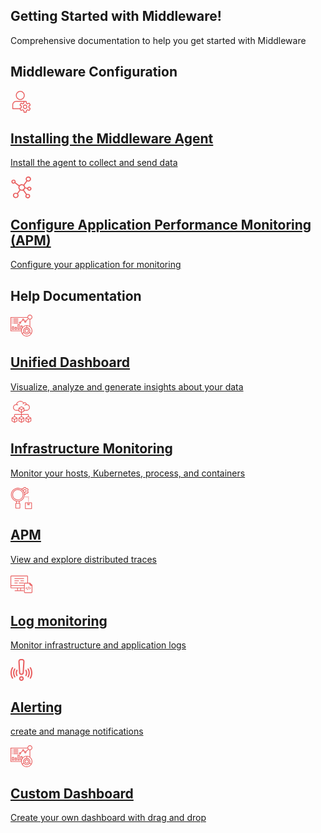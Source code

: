 ## Getting Started with Middleware!
Comprehensive documentation to help you get started with Middleware

<h2>Middleware Configuration</h2>
<CardGroup cols={2}>
    <a className="text-center block not-prose font-normal group relative my-2 ring-2 ring-transparent rounded-xl dark:bg-codeblock border border-gray-200 dark:border-gray-800 overflow-hidden w-full cursor-pointer hover:!border-primary dark:hover:!border-primary-light" href="/docs/agent-installation"><div className="px-6 py-5"><div style={{margin:"0 auto 20px"}} className="h-6 w-6 fill-gray-800 dark:fill-gray-100 text-gray-800 dark:text-gray-100"><svg width="35" height="35" viewBox="0 0 41 49" fill="none" xmlns="http://www.w3.org/2000/svg"><path d="M17.9363 20.4175C12.4418 20.4175 7.97168 15.8378 7.97168 10.2087C7.97168 4.57964 12.4418 0 17.9363 0C23.4308 0 27.901 4.57964 27.901 10.2087C27.901 15.8378 23.4308 20.4175 17.9363 20.4175ZM17.9363 2.04175C13.5399 2.04175 9.96461 5.70465 9.96461 10.2087C9.96461 14.7128 13.5399 18.3757 17.9363 18.3757C22.3327 18.3757 25.908 14.7128 25.908 10.2087C25.908 5.70465 22.3327 2.04175 17.9363 2.04175Z" fill="#E95E5F"></path><path d="M16.9399 40.8351H0.996465C0.446416 40.8351 0 40.3777 0 39.8142V31.6472C0 26.5816 4.02372 22.4593 8.96818 22.4593H20.9258C21.4758 22.4593 21.9222 22.9167 21.9222 23.4802C21.9222 24.0437 21.4758 24.5011 20.9258 24.5011H8.96818C5.12183 24.5011 1.99293 27.7066 1.99293 31.6472V38.7933H16.9399C17.4899 38.7933 17.9364 39.2507 17.9364 39.8142C17.9364 40.3777 17.4899 40.8351 16.9399 40.8351Z" fill="#E95E5F"></path><path d="M27.1537 22.4593H20.9258V24.5011H27.1537V22.4593Z" fill="#E95E5F"></path><path d="M28.7218 40.833C25.9756 40.833 23.7395 38.5422 23.7395 35.7286C23.7395 32.9151 25.9756 30.6243 28.7218 30.6243C31.4681 30.6243 33.7041 32.9151 33.7041 35.7286C33.7041 38.5422 31.4681 40.833 28.7218 40.833ZM28.7218 32.666C27.0737 32.666 25.7324 34.0401 25.7324 35.7286C25.7324 37.4172 27.0737 38.7913 28.7218 38.7913C30.37 38.7913 31.7112 37.4172 31.7112 35.7286C31.7112 34.0401 30.37 32.666 28.7218 32.666Z" fill="#E95E5F"></path><path d="M30.3102 49H27.1314C26.1031 49 25.2501 48.2099 25.1485 47.1604L24.8954 44.5653C24.2915 44.2897 23.7156 43.9467 23.1715 43.5383L20.8438 44.6143C19.9091 45.0513 18.811 44.6858 18.2988 43.7731L16.7104 40.9535C16.1962 40.0408 16.4394 38.8893 17.2724 38.2747L19.3232 36.7638C19.2833 36.4473 19.2554 36.0962 19.2554 35.7286C19.2554 35.3611 19.2833 35.0079 19.3232 34.6935L17.2724 33.1826C16.4394 32.568 16.1962 31.4165 16.7104 30.5038L18.2988 27.6842C18.813 26.7715 19.9051 26.4101 20.8438 26.843L23.1715 27.919C23.7156 27.5106 24.2915 27.1676 24.8954 26.892L25.1485 24.2969C25.2501 23.2495 26.1031 22.4593 27.1314 22.4593H30.3102C31.3385 22.4593 32.1915 23.2495 32.2931 24.2989L32.5462 26.894C33.1521 27.1696 33.728 27.5147 34.2701 27.921L36.5979 26.845C37.5365 26.4142 38.6307 26.7756 39.1428 27.6862L40.7312 30.5059C41.2454 31.4185 41.0022 32.5701 40.1692 33.1846L38.1185 34.6955C38.1583 35.012 38.1862 35.3632 38.1862 35.7307C38.1862 36.0982 38.1583 36.4514 38.1185 36.7659L40.1692 38.2767C41.0022 38.8913 41.2454 40.0429 40.7312 40.9555L39.1448 43.7731C38.6307 44.6838 37.5405 45.0492 36.5999 44.6143L34.2721 43.5383C33.728 43.9467 33.1521 44.2897 32.5482 44.5653L32.2931 47.1624C32.1915 48.2099 31.3385 49 30.3102 49ZM23.311 41.3332C23.5402 41.3332 23.7674 41.4149 23.9507 41.5721C24.6263 42.152 25.3737 42.595 26.1689 42.8931C26.5276 43.0279 26.7807 43.3607 26.8186 43.7507L27.1334 46.9583H30.3122L30.6251 43.7507C30.6629 43.3607 30.916 43.0279 31.2748 42.8931C32.0699 42.595 32.8173 42.1499 33.4929 41.5721C33.7878 41.321 34.1944 41.2638 34.5412 41.4251L37.419 42.7563L39.0073 39.9367L36.4604 38.0624C36.1495 37.8337 35.996 37.4417 36.0598 37.0558C36.1335 36.625 36.1933 36.186 36.1933 35.7327C36.1933 35.2795 36.1335 34.8405 36.0598 34.4097C35.994 34.0238 36.1495 33.6338 36.4604 33.4031L39.0073 31.5288L37.419 28.7091L34.5412 30.0383C34.1924 30.1996 33.7858 30.1424 33.4909 29.8913C32.8173 29.3114 32.0719 28.8684 31.2728 28.5703C30.914 28.4355 30.6609 28.1027 30.6231 27.7127L30.3102 24.499H27.1314L26.8186 27.7066C26.7807 28.0966 26.5276 28.4294 26.1689 28.5641C25.3737 28.8622 24.6263 29.3073 23.9507 29.8852C23.6578 30.1363 23.2512 30.1955 22.9025 30.0322L20.0247 28.7009L18.4363 31.5206L20.9833 33.3949C21.2942 33.6236 21.4476 34.0156 21.3838 34.4015C21.3101 34.8323 21.2503 35.2713 21.2503 35.7246C21.2503 36.1778 21.3101 36.6168 21.3838 37.0476C21.4496 37.4335 21.2942 37.8235 20.9833 38.0542L18.4363 39.9285L20.0247 42.7482L22.9025 41.419C23.034 41.3618 23.1715 41.3332 23.311 41.3332Z" fill="#E95E5F"></path></svg></div><h2 className="font-semibold text-base text-gray-800 dark:text-white mt-4">Installing the Middleware Agent</h2><span className="mt-1 font-normal text-gray-600 dark:text-gray-400"><p style={{paddingTop:"10px"}}>Install the agent to collect and send data</p></span></div></a>
    <a className="text-center block not-prose font-normal group relative my-2 ring-2 ring-transparent rounded-xl dark:bg-codeblock border border-gray-200 dark:border-gray-800 overflow-hidden w-full cursor-pointer hover:!border-primary dark:hover:!border-primary-light" href="/docs/apm-configuration"><div className="px-6 py-5"><div style={{margin:"0 auto 20px"}} className="h-6 w-6 fill-gray-800 dark:fill-gray-100 text-gray-800 dark:text-gray-100"><svg width="35" height="35" viewBox="0 0 45 49" fill="none" xmlns="http://www.w3.org/2000/svg"><path d="M30.7095 26.7363L35.415 27.6215C35.5804 30.1281 37.858 32.0329 40.5022 31.8762C43.1464 31.7195 45.1558 29.5604 44.9905 27.0538C44.8252 24.5472 42.5476 22.6425 39.9033 22.7992C38.1891 22.9008 36.6631 23.8634 35.9021 25.3231L31.0327 24.4071C30.9799 22.6586 30.2662 20.9864 29.0217 19.6949L35.5858 10.905C38.6254 12.1546 42.1581 10.8318 43.4762 7.95061C44.7944 5.06939 43.399 1.72048 40.3596 0.470935C37.3202 -0.778607 33.7874 0.544079 32.4692 3.42529C31.5234 5.49267 31.9544 7.89434 33.5684 9.54875L27.0822 18.2346C23.9789 16.5837 20.0869 17.1612 17.6644 19.6321L9.16472 13.3749C10.287 11.094 9.24621 8.38279 6.84025 7.31892C4.43418 6.25505 1.57404 7.24167 0.451752 9.52238C-0.670539 11.8032 0.370264 14.5145 2.77622 15.5783C4.33711 16.2685 6.16831 16.1142 7.5765 15.174L16.2841 21.5842C14.8854 24.4803 15.6261 27.9017 18.1152 30.0412L12.8992 37.0339C9.81997 35.4065 5.93201 36.4535 4.21531 39.3725C2.49861 42.2915 3.6031 45.977 6.68235 47.6044C9.7616 49.2317 13.6496 48.1847 15.3663 45.2657C16.6249 43.1256 16.3979 40.4772 14.7911 38.5577L20.1885 31.3213C22.0692 32.1121 24.2055 32.1567 26.121 31.4449L32.5733 40.4803C30.6002 42.6106 30.8225 45.8538 33.0697 47.7241C35.317 49.5946 38.7383 49.3838 40.7113 47.2536C42.6844 45.1233 42.4621 41.8801 40.2149 40.0098C38.6697 38.7237 36.4895 38.3783 34.587 39.1181L28.2536 30.2492C29.4167 29.3307 30.2705 28.1095 30.7095 26.7363ZM40.2005 25.1346C41.4833 25.1346 42.5232 26.1204 42.5232 27.3365C42.5232 28.5525 41.4833 29.5383 40.2005 29.5383C38.9177 29.5383 37.8777 28.5525 37.8777 27.3365C37.8788 26.1208 38.9182 25.1356 40.2005 25.1346ZM37.9565 2.37197C39.8947 2.37209 41.466 3.86158 41.4658 5.69885C41.4657 7.53612 39.8944 9.02561 37.9563 9.02549C36.0181 9.02538 34.4469 7.53601 34.4469 5.69873C34.4493 3.86217 36.0192 2.37397 37.9565 2.37197ZM4.81689 13.6604C3.53471 13.659 2.49564 12.674 2.49416 11.4586C2.49416 10.2426 3.5341 9.25677 4.81689 9.25677C6.09969 9.25677 7.13962 10.2426 7.13962 11.4586C7.13962 12.6746 6.09981 13.6604 4.81689 13.6604ZM9.80686 45.9959C7.65675 45.9958 5.91383 44.3436 5.91396 42.3054C5.91408 40.2672 7.65699 38.615 9.8071 38.6152C11.9571 38.6153 13.7 40.2675 13.7 42.3055C13.6977 44.3428 11.956 45.9937 9.80686 45.9959ZM36.6413 41.0787C38.2703 41.0805 39.5904 42.3318 39.5922 43.876C39.5922 45.4209 38.2711 46.6733 36.6413 46.6733C35.0115 46.6733 33.6904 45.4209 33.6904 43.876C33.6904 42.3311 35.0117 41.0787 36.6413 41.0787ZM23.3111 29.6044C20.4108 29.6013 18.0603 27.3733 18.0571 24.6239C18.0571 21.8733 20.4094 19.6434 23.3111 19.6434C26.2128 19.6434 28.565 21.8733 28.565 24.6239C28.565 27.3745 26.2128 29.6044 23.3111 29.6044Z" fill="#E95E5F"></path></svg></div><h2 className="font-semibold text-base text-gray-800 dark:text-white mt-4">Configure Application Performance Monitoring (APM) </h2><span className="mt-1 font-normal text-gray-600 dark:text-gray-400"><p style={{paddingTop:"10px"}}>Configure your application for monitoring </p></span></div></a>
</CardGroup>



<h2>Help Documentation</h2>
<CardGroup cols={3}>
    <a className="text-center block not-prose font-normal group relative my-2 ring-2 ring-transparent rounded-xl dark:bg-codeblock border border-gray-200 dark:border-gray-800 overflow-hidden w-full cursor-pointer hover:!border-primary dark:hover:!border-primary-light" href="/docs/unified-dashboard"><div className="px-6 py-5"><div style={{margin:"0 auto 20px"}} className="h-6 w-6 fill-gray-800 dark:fill-gray-100 text-gray-800 dark:text-gray-100"><svg width="35" height="35" viewBox="0 0 50 50" fill="none" xmlns="http://www.w3.org/2000/svg"><path d="M45.1613 27.0403V11.2258C47.8927 10.8323 50 8.48306 50 5.64516C50 2.53306 47.4677 0 44.3548 0C41.2419 0 38.7097 2.53306 38.7097 5.64516H0V37.9032H24.2347C24.654 44.6419 30.2548 50 37.0968 50C44.2113 50 50 44.2113 50 37.0968C50 33.0331 48.1073 29.4073 45.1613 27.0403ZM44.3548 1.6129C46.5782 1.6129 48.3871 3.42177 48.3871 5.64516C48.3871 7.86855 46.5782 9.67742 44.3548 9.67742C42.1315 9.67742 40.3226 7.86855 40.3226 5.64516C40.3226 3.42177 42.1315 1.6129 44.3548 1.6129ZM1.6129 7.25806H38.9476C39.1403 7.90161 39.4468 8.49436 39.8403 9.02016L34.9081 13.9524C34.5919 13.8008 34.2435 13.7097 33.871 13.7097C33.4984 13.7097 33.15 13.8008 32.8347 13.9524L31.2097 12.3274C31.3605 12.0113 31.4516 11.6629 31.4516 11.2903C31.4516 9.95645 30.3661 8.87097 29.0323 8.87097C27.6984 8.87097 26.6129 9.95645 26.6129 11.2903C26.6129 11.6629 26.704 12.0113 26.8556 12.3266L22.8113 16.371C22.4952 16.2202 22.1468 16.129 21.7742 16.129C20.4403 16.129 19.3548 17.2145 19.3548 18.5484C19.3548 19.8823 20.4403 20.9677 21.7742 20.9677C23.1081 20.9677 24.1935 19.8823 24.1935 18.5484C24.1935 18.1758 24.1024 17.8274 23.9508 17.5121L27.9952 13.4677C28.3113 13.6185 28.6597 13.7097 29.0323 13.7097C29.4048 13.7097 29.7532 13.6185 30.0685 13.4669L31.6935 15.0919C31.5427 15.4081 31.4516 15.7565 31.4516 16.129C31.4516 17.4629 32.5371 18.5484 33.871 18.5484C35.2048 18.5484 36.2903 17.4629 36.2903 16.129C36.2903 15.7565 36.1992 15.4081 36.0476 15.0927L40.9806 10.1605C41.7186 10.7137 42.5944 11.0887 43.5484 11.2266V25.9403C41.6476 24.8363 39.4484 24.1935 37.0968 24.1935C33.2419 24.1935 29.7855 25.9016 27.4194 28.5911V25H22.5806V34.6774H24.429C24.329 35.204 24.2685 35.7435 24.2347 36.2903H1.6129V7.25806ZM33.871 15.3226C34.3153 15.3226 34.6774 15.6839 34.6774 16.129C34.6774 16.5742 34.3153 16.9355 33.871 16.9355C33.4266 16.9355 33.0645 16.5742 33.0645 16.129C33.0645 15.6839 33.4266 15.3226 33.871 15.3226ZM28.2258 11.2903C28.2258 10.8452 28.5879 10.4839 29.0323 10.4839C29.4766 10.4839 29.8387 10.8452 29.8387 11.2903C29.8387 11.7355 29.4766 12.0968 29.0323 12.0968C28.5879 12.0968 28.2258 11.7355 28.2258 11.2903ZM22.5806 18.5484C22.5806 18.9935 22.2185 19.3548 21.7742 19.3548C21.3298 19.3548 20.9677 18.9935 20.9677 18.5484C20.9677 18.1032 21.3298 17.7419 21.7742 17.7419C22.2185 17.7419 22.5806 18.1032 22.5806 18.5484ZM37.0968 43.5484C33.5395 43.5484 30.6452 40.654 30.6452 37.0968C30.6452 33.5395 33.5395 30.6452 37.0968 30.6452C40.654 30.6452 43.5484 33.5395 43.5484 37.0968C43.5484 40.654 40.654 43.5484 37.0968 43.5484ZM25.8065 30.8637C25.4202 31.5605 25.1008 32.2968 24.8476 33.0645H24.1935V26.6129H25.8065V30.8637ZM36.2903 25.8476V29.0734C32.221 29.4798 29.0323 32.9226 29.0323 37.0968C29.0323 38.2766 29.2935 39.3952 29.7508 40.4065L26.9532 42.0218C26.2258 40.5315 25.8065 38.8637 25.8065 37.0968C25.8065 31.1435 30.4411 26.2637 36.2903 25.8476ZM37.0968 48.3871C33.2145 48.3871 29.7839 46.4169 27.7516 43.4234L30.5605 41.8016C32.0266 43.8323 34.4065 45.1613 37.0968 45.1613C39.7871 45.1613 42.1669 43.8323 43.6331 41.8016L46.4419 43.4234C44.4097 46.4169 40.979 48.3871 37.0968 48.3871ZM47.2403 42.0218L44.4427 40.4065C44.9 39.3952 45.1613 38.2766 45.1613 37.0968C45.1613 32.9226 41.9726 29.479 37.9032 29.0734V25.8476C43.7524 26.2637 48.3871 31.1435 48.3871 37.0968C48.3871 38.8637 47.9677 40.5315 47.2403 42.0218Z" fill="#E95E5F"></path><path d="M37.0968 32.2581C34.4282 32.2581 32.2581 34.4282 32.2581 37.0968C32.2581 39.7653 34.4282 41.9355 37.0968 41.9355C39.7653 41.9355 41.9355 39.7653 41.9355 37.0968C41.9355 34.4282 39.7653 32.2581 37.0968 32.2581ZM37.0968 40.3226C35.3177 40.3226 33.871 38.8758 33.871 37.0968C33.871 35.3177 35.3177 33.871 37.0968 33.871C38.8758 33.871 40.3226 35.3177 40.3226 37.0968C40.3226 38.8758 38.8758 40.3226 37.0968 40.3226Z" fill="#E95E5F"></path><path d="M3.22583 8.87097H4.83873V10.4839H3.22583V8.87097Z" fill="#E95E5F"></path><path d="M6.4516 8.87097H17.7419V10.4839H6.4516V8.87097Z" fill="#E95E5F"></path><path d="M3.22583 12.0968H4.83873V13.7097H3.22583V12.0968Z" fill="#E95E5F"></path><path d="M6.4516 12.0968H17.7419V13.7097H6.4516V12.0968Z" fill="#E95E5F"></path><path d="M3.22583 15.3226H4.83873V16.9355H3.22583V15.3226Z" fill="#E95E5F"></path><path d="M6.4516 15.3226H17.7419V16.9355H6.4516V15.3226Z" fill="#E95E5F"></path><path d="M3.22583 18.5483H4.83873V20.1612H3.22583V18.5483Z" fill="#E95E5F"></path><path d="M6.4516 18.5483H17.7419V20.1612H6.4516V18.5483Z" fill="#E95E5F"></path><path d="M3.22583 34.6774H8.06454V26.6129H3.22583V34.6774ZM4.83873 28.2258H6.45164V33.0645H4.83873V28.2258Z" fill="#E95E5F"></path><path d="M9.67743 34.6774H14.5161V28.2258H9.67743V34.6774ZM11.2903 29.8387H12.9032V33.0645H11.2903V29.8387Z" fill="#E95E5F"></path><path d="M16.129 34.6774H20.9677V21.7742H16.129V34.6774ZM17.7419 23.3871H19.3548V33.0645H17.7419V23.3871Z" fill="#E95E5F"></path></svg></div><h2 className="font-semibold text-base text-gray-800 dark:text-white mt-4">Unified Dashboard</h2><span className="mt-1 font-normal text-gray-600 dark:text-gray-400"><p style={{paddingTop:"10px"}}>Visualize, analyze and generate insights about your data</p></span></div></a>
    <a className="text-center block not-prose font-normal group relative my-2 ring-2 ring-transparent rounded-xl dark:bg-codeblock border border-gray-200 dark:border-gray-800 overflow-hidden w-full cursor-pointer hover:!border-primary dark:hover:!border-primary-light" href="/docs/infrastructure-monitoring"><div className="px-6 py-5"><div style={{margin:"0 auto 20px"}} className="h-6 w-6 fill-gray-800 dark:fill-gray-100 text-gray-800 dark:text-gray-100"><svg width="35" height="35" viewBox="0 0 45 50" fill="none" xmlns="http://www.w3.org/2000/svg"><path d="M0.833331 46.9258L5.84415 49.7892C6.09577 49.9286 6.37896 50.0012 6.66664 50C6.95814 50 7.24486 49.926 7.49998 49.785L12.5 46.9233C12.753 46.7758 12.963 46.5647 13.1092 46.3109C13.2553 46.0571 13.3326 45.7695 13.3333 45.4767V39.5234C13.3329 39.2301 13.2557 38.942 13.1096 38.6878C12.9634 38.4336 12.7532 38.2221 12.5 38.0742L7.49998 35.2184V32.5C7.49998 32.279 7.58777 32.0671 7.74405 31.9108C7.90033 31.7545 8.11229 31.6667 8.33331 31.6667H21.6666V35.2184L16.6666 38.0767C16.4136 38.2242 16.2036 38.4353 16.0574 38.6891C15.9112 38.9429 15.834 39.2305 15.8333 39.5234V45.4767C15.8337 45.7699 15.9108 46.058 16.057 46.3122C16.2032 46.5664 16.4134 46.778 16.6666 46.9258L21.6774 49.7892C21.929 49.9286 22.2122 50.0012 22.4999 50C22.7914 50 23.0781 49.926 23.3333 49.785L28.3332 46.9233C28.5862 46.7758 28.7963 46.5647 28.9424 46.3109C29.0886 46.0571 29.1659 45.7695 29.1666 45.4767V39.5234C29.1662 39.2301 29.089 38.942 28.9428 38.6878C28.7966 38.4336 28.5865 38.2221 28.3332 38.0742L23.3333 35.2184V31.6667H36.6665C36.8876 31.6667 37.0995 31.7545 37.2558 31.9108C37.4121 32.0671 37.4999 32.279 37.4999 32.5V35.2184L32.4999 38.0767C32.2469 38.2242 32.0369 38.4353 31.8907 38.6891C31.7445 38.9429 31.6672 39.2305 31.6666 39.5234V45.4767C31.667 45.7699 31.7441 46.058 31.8903 46.3122C32.0365 46.5664 32.2466 46.778 32.4999 46.9258L37.5107 49.7892C37.7623 49.9286 38.0455 50.0012 38.3332 50C38.6247 50 38.9114 49.926 39.1665 49.785L44.1665 46.9233C44.4195 46.7758 44.6295 46.5647 44.7757 46.3109C44.9219 46.0571 44.9992 45.7695 44.9999 45.4767V39.5234C44.9994 39.2301 44.9223 38.942 44.7761 38.6878C44.6299 38.4336 44.4198 38.2221 44.1665 38.0742L39.1665 35.2184V32.5C39.1665 31.837 38.9031 31.2011 38.4343 30.7323C37.9655 30.2634 37.3296 30 36.6665 30H23.3333V27.2826L28.3332 24.4226C28.5859 24.2751 28.7958 24.0642 28.9419 23.8108C29.0881 23.5574 29.1655 23.2701 29.1666 22.9776V22.5001H34.1666C36.0898 22.5014 37.9401 21.7639 39.335 20.44C40.73 19.116 41.563 17.3067 41.662 15.386C41.7609 13.4653 41.1183 11.58 39.8668 10.1197C38.6153 8.65934 36.8506 7.73558 34.9374 7.53929C34.7468 6.36658 34.1457 5.29978 33.2412 4.52936C32.3368 3.75895 31.188 3.33509 29.9999 3.33347C29.2587 3.33267 28.5268 3.49842 27.8582 3.81847C26.7058 2.352 25.1659 1.23731 23.4129 0.600514C21.6599 -0.036287 19.7636 -0.169788 17.9386 0.215115C16.1136 0.600018 14.4328 1.48796 13.0863 2.77849C11.7397 4.06903 10.7812 5.71064 10.3191 7.51762C8.37873 7.65041 6.56579 8.5318 5.26285 9.97581C3.95992 11.4198 3.26891 13.3135 3.33561 15.2573C3.40232 17.2011 4.22153 19.043 5.62039 20.3943C7.01925 21.7456 8.88835 22.5006 10.8333 22.5001H15.8333V22.9776C15.834 23.2708 15.9113 23.5587 16.0575 23.8128C16.2036 24.067 16.4136 24.2786 16.6666 24.4267L21.6666 27.2826V30H8.33331C7.67027 30 7.03438 30.2634 6.56554 30.7323C6.0967 31.2011 5.83331 31.837 5.83331 32.5V35.2184L0.833331 38.0767C0.580332 38.2242 0.370317 38.4353 0.224134 38.6891C0.07795 38.9429 0.000682054 39.2305 0 39.5234V45.4767C0.000412811 45.7699 0.0775444 46.058 0.223733 46.3122C0.369922 46.5664 0.58008 46.778 0.833331 46.9258ZM22.4999 41.4167L18.3383 39.0425L22.4999 36.6667L26.6582 39.0442L22.4999 41.4167ZM17.4999 40.4808L21.6666 42.86V47.86L17.4999 45.475V40.4808ZM23.3333 47.8608V42.8608L27.4999 40.4825V45.4825L23.3333 47.8608ZM38.3332 41.4167L34.1716 39.0425L38.3332 36.6667L42.4915 39.0442L38.3332 41.4167ZM33.3332 40.4808L37.4999 42.86V47.86L33.3332 45.475V40.4808ZM39.1665 47.8608V42.8608L43.3332 40.4825V45.4825L39.1665 47.8608ZM22.4999 18.9168L18.3333 16.5426L22.4999 14.1668L26.6666 16.5409L22.4999 18.9168ZM23.3333 25.3609V20.3609L27.4999 17.9826V22.9826L23.3333 25.3609ZM10.8333 20.8334C9.28621 20.8299 7.80389 20.2119 6.71243 19.1154C5.62097 18.019 5.00978 16.5339 5.01332 14.9868C5.01685 13.4397 5.63482 11.9574 6.73128 10.8659C7.82774 9.77444 9.31287 9.16325 10.86 9.16678C10.8953 9.16636 10.9307 9.16831 10.9658 9.17262C10.9751 9.17115 10.9842 9.16921 10.9933 9.16678C11.9274 9.19183 12.8418 9.44044 13.66 9.89178C13.7831 9.9609 13.922 9.99706 14.0633 9.99678C14.2479 9.99679 14.4273 9.93551 14.5733 9.82255C14.7193 9.70958 14.8237 9.55134 14.87 9.37264C14.9163 9.19395 14.902 9.00493 14.8293 8.83525C14.7566 8.66556 14.6296 8.52482 14.4683 8.43512C13.7104 8.0185 12.8859 7.73654 12.0316 7.60179C12.4654 6.14804 13.2889 4.84079 14.4128 3.82179C15.5367 2.80279 16.9181 2.11093 18.4072 1.82124C19.8964 1.53155 21.4364 1.65508 22.8604 2.17844C24.2843 2.7018 25.5378 3.60501 26.4849 4.79013C26.0346 5.23252 25.6721 5.75619 25.4166 6.33346C25.3283 6.53592 25.324 6.76515 25.4046 6.97079C25.4852 7.17642 25.6442 7.34163 25.8466 7.43012C25.9515 7.47679 26.0651 7.50065 26.1799 7.50012C26.3421 7.5002 26.5008 7.45293 26.6366 7.36412C26.7723 7.2753 26.8792 7.1488 26.9441 7.00012C27.1894 6.44014 27.5834 5.958 28.0832 5.60596C28.0832 5.60596 28.0941 5.60596 28.0991 5.59929C28.5436 5.28841 29.0576 5.09126 29.596 5.0251C30.1345 4.95893 30.6809 5.02578 31.1875 5.21978C31.6941 5.41379 32.1454 5.72903 32.5019 6.1379C32.8584 6.54678 33.1092 7.03682 33.2324 7.56512C31.8582 7.73664 30.5581 8.28458 29.4757 9.14845C29.3033 9.2868 29.193 9.48797 29.1689 9.7077C29.157 9.8165 29.1666 9.92658 29.1973 10.0317C29.2279 10.1367 29.2789 10.2348 29.3474 10.3201C29.4159 10.4055 29.5006 10.4765 29.5965 10.5291C29.6925 10.5818 29.7979 10.615 29.9067 10.6269C30.1264 10.651 30.3467 10.5868 30.5191 10.4484C31.5513 9.61437 32.8395 9.16171 34.1666 9.16678C35.7136 9.16678 37.1974 9.78136 38.2913 10.8753C39.3853 11.9693 39.9999 13.453 39.9999 15.0001C39.9999 16.5472 39.3853 18.0309 38.2913 19.1249C37.1974 20.2188 35.7136 20.8334 34.1666 20.8334H29.1666V17.0234C29.1658 16.7302 29.0886 16.4423 28.9424 16.1882C28.7962 15.934 28.5863 15.7224 28.3332 15.5743L23.3208 12.7093C23.0667 12.5712 22.7819 12.4996 22.4927 12.5009C22.2036 12.5022 21.9194 12.5764 21.6666 12.7168L16.6666 15.5784C16.4139 15.7259 16.2041 15.9368 16.0579 16.1902C15.9118 16.4436 15.8343 16.7309 15.8333 17.0234V20.8334H10.8333ZM17.4999 17.9801L21.6666 20.3592V25.3592L17.4999 22.9742V17.9801ZM6.66664 41.4167L2.50499 39.0409L6.66664 36.6667L10.825 39.0442L6.66664 41.4167ZM1.66666 40.4792L5.83331 42.8583V47.8583L1.66666 45.4767V40.4792ZM7.49998 47.8592V42.8592L11.6666 40.4808V45.4808L7.49998 47.8592Z" fill="#E95E5F"></path></svg></div><h2 className="font-semibold text-base text-gray-800 dark:text-white mt-4">Infrastructure Monitoring</h2><span className="mt-1 font-normal text-gray-600 dark:text-gray-400"><p style={{paddingTop:"10px"}}>Monitor your hosts, Kubernetes, process, and containers</p></span></div></a>
    <a className="text-center block not-prose font-normal group relative my-2 ring-2 ring-transparent rounded-xl dark:bg-codeblock border border-gray-200 dark:border-gray-800 overflow-hidden w-full cursor-pointer hover:!border-primary dark:hover:!border-primary-light" href="/docs/apm"><div className="px-6 py-5"><div style={{margin:"0 auto 20px"}} className="h-6 w-6 fill-gray-800 dark:fill-gray-100 text-gray-800 dark:text-gray-100"><svg width="35" height="35" viewBox="0 0 49 51" fill="none" xmlns="http://www.w3.org/2000/svg"><path d="M16.1209 4.83881C13.5682 4.83881 11.0729 5.59557 8.95049 7.01339C6.82805 8.43121 5.17382 10.4464 4.19697 12.8042C3.22012 15.1619 2.96453 17.7563 3.46252 20.2593C3.96051 22.7623 5.18972 25.0614 6.99471 26.8659C8.79969 28.6705 11.0994 29.8994 13.603 30.3973C16.1065 30.8951 18.7016 30.6396 21.0599 29.663C23.4182 28.6864 25.4339 27.0326 26.8521 24.9106C28.2703 22.7887 29.0272 20.294 29.0272 17.742C29.0231 14.3211 27.6621 11.0415 25.2425 8.62254C22.823 6.2036 19.5426 4.84286 16.1209 4.83881ZM16.1209 29.0323C13.8873 29.0323 11.7039 28.3701 9.84679 27.1295C7.98966 25.889 6.5422 24.1257 5.68745 22.0626C4.83271 19.9996 4.60907 17.7295 5.04481 15.5394C5.48056 13.3493 6.55612 11.3375 8.13548 9.75856C9.71484 8.17958 11.7271 7.10428 13.9177 6.66865C16.1083 6.23301 18.379 6.45659 20.4425 7.31113C22.5061 8.16566 24.2698 9.61277 25.5107 11.4695C26.7516 13.3261 27.4139 15.509 27.4139 17.742C27.4107 20.7354 26.2199 23.6053 24.1027 25.7219C21.9856 27.8386 19.115 29.0291 16.1209 29.0323Z" fill="#E95E5F"></path><path d="M35.1739 16.1614L35.1884 15.6694C35.8078 15.4167 36.3966 15.0948 36.9436 14.7097L37.4075 14.9606C37.7742 15.1698 38.2081 15.2279 38.617 15.1225C39.0259 15.0171 39.3776 14.7565 39.5975 14.396L40.9107 12.2388C41.0166 12.0595 41.0854 11.8607 41.1132 11.6543C41.1409 11.4479 41.1269 11.2381 41.072 11.0372C41.0162 10.8311 40.9194 10.6383 40.7875 10.4704C40.6556 10.3025 40.4912 10.1628 40.3041 10.0598L39.8427 9.86943C39.8906 9.53877 39.9154 9.20516 39.9169 8.87105C39.9192 8.559 39.8922 8.24742 39.8363 7.94041L40.3114 7.67831C40.4968 7.57517 40.6597 7.43588 40.7904 7.26868C40.921 7.10149 41.0168 6.90979 41.072 6.70493C41.1263 6.50223 41.1393 6.2907 41.1102 6.0829C41.0811 5.87509 41.0105 5.67526 40.9027 5.49525L39.604 3.35816C39.3873 2.99505 39.0373 2.7309 38.6287 2.62198C38.2201 2.51307 37.785 2.56801 37.4163 2.77509L36.8831 3.01703C36.3629 2.62619 35.7866 2.31598 35.1739 2.09687V1.58074C35.1679 1.15638 34.9939 0.751685 34.69 0.455387C34.386 0.159088 33.977 -0.00463833 33.5525 0.000100057H30.9551C30.5306 -0.00463833 30.1216 0.159088 29.8176 0.455387C29.5137 0.751685 29.3397 1.15638 29.3337 1.58074L29.3192 2.07268C28.6998 2.32539 28.111 2.64733 27.564 3.03235L27.1001 2.78155C26.7333 2.57272 26.2995 2.51487 25.8907 2.62024C25.4819 2.72561 25.1302 2.98593 24.9101 3.34606L24.5156 3.99122C22.5384 2.78373 20.3239 2.01671 18.0232 1.74244C15.7225 1.46818 13.3898 1.69312 11.1839 2.40195C8.9781 3.11077 6.95109 4.28679 5.2411 5.84984C3.53112 7.41289 2.17837 9.32621 1.27509 11.4593C0.371804 13.5925 -0.0607658 15.8952 0.0068678 18.2107C0.0745014 20.5261 0.640748 22.7997 1.667 24.8765C2.69325 26.9533 4.15538 28.7844 5.95369 30.2451C7.75199 31.7057 9.8442 32.7614 12.0876 33.3404V37.0968C11.6598 37.0968 11.2494 37.2667 10.9469 37.5692C10.6443 37.8717 10.4744 38.2819 10.4744 38.7097V48.3871C10.4744 48.8149 10.6443 49.2251 10.9469 49.5276C11.2494 49.8301 11.6598 50 12.0876 50H20.1541C20.582 50 20.9923 49.8301 21.2949 49.5276C21.5974 49.2251 21.7674 48.8149 21.7674 48.3871V38.7097C21.7674 38.2819 21.5974 37.8717 21.2949 37.5692C20.9923 37.2667 20.582 37.0968 20.1541 37.0968V33.3404C23.6129 32.4451 26.677 30.4282 28.8666 27.6056C31.0561 24.7829 32.2474 21.314 32.2538 17.742H33.5525C33.977 17.7467 34.386 17.583 34.69 17.2867C34.9939 16.9904 35.1679 16.5857 35.1739 16.1614ZM20.1541 48.3871H12.0876V38.7097H20.1541V48.3871ZM13.7009 37.0968V33.6694C14.5013 33.7975 15.3103 33.8649 16.1209 33.871C16.9315 33.8649 17.7404 33.7975 18.5408 33.6694V37.0968H13.7009ZM16.1209 32.2581C13.2492 32.2581 10.4419 31.4067 8.0542 29.8117C5.66646 28.2166 3.80544 25.9495 2.70649 23.2971C1.60753 20.6446 1.31999 17.7259 1.88024 14.91C2.44048 12.0942 3.82334 9.50768 5.85394 7.47757C7.88455 5.44745 10.4717 4.06493 13.2882 3.50482C16.1048 2.94472 19.0242 3.23218 21.6773 4.33087C24.3304 5.42956 26.5981 7.29013 28.1935 9.67729C29.7889 12.0644 30.6405 14.871 30.6405 17.742C30.636 21.5905 29.1048 25.2802 26.3828 28.0015C23.6609 30.7228 19.9703 32.2536 16.1209 32.2581ZM29.8339 8.87105C29.8329 8.31037 30.0261 7.76666 30.3808 7.33232C30.7354 6.89798 31.2296 6.59983 31.7792 6.48853C32.3289 6.37723 32.9001 6.45966 33.3959 6.7218C33.8916 6.98394 34.2813 7.40963 34.4986 7.92649C34.7159 8.44336 34.7475 9.01952 34.588 9.55704C34.4285 10.0946 34.0877 10.5603 33.6236 10.875C33.1595 11.1898 32.6007 11.3341 32.0422 11.2836C31.4836 11.233 30.9598 10.9906 30.5598 10.5977C30.3555 10.1864 30.1342 9.78556 29.896 9.39524C29.8538 9.22372 29.8329 9.04767 29.8339 8.87105ZM33.5606 15.6452L33.5525 16.1291H32.1731C32.06 15.007 31.8285 13.9001 31.4826 12.8267C31.7367 12.8766 31.9949 12.9023 32.2538 12.9033C32.9888 12.9053 33.7104 12.7065 34.3406 12.3283C34.9708 11.9501 35.4857 11.4069 35.8295 10.7575C36.1734 10.108 36.3332 9.37692 36.2917 8.64325C36.2501 7.90958 36.0089 7.2012 35.5939 6.59466C35.179 5.98812 34.6061 5.50648 33.9372 5.20178C33.2684 4.89708 32.529 4.78091 31.7989 4.86582C31.0688 4.95073 30.3757 5.2335 29.7947 5.68356C29.2137 6.13362 28.7667 6.73387 28.5021 7.41944C27.7179 6.49011 26.8321 5.65155 25.8611 4.91944L26.3201 4.19848L26.788 4.4517C27.0677 4.60259 27.3847 4.67059 27.7017 4.64773C28.0188 4.62488 28.3227 4.51212 28.5779 4.32267C28.9872 4.01942 29.4337 3.76982 29.9065 3.57993C30.2105 3.46838 30.4732 3.26651 30.6592 3.00141C30.8452 2.73631 30.9456 2.42068 30.947 2.09687L30.9551 1.613L33.5606 1.58074V2.09687C33.5625 2.41856 33.6623 2.73205 33.8467 2.99567C34.0312 3.25928 34.2915 3.46053 34.5931 3.57267C35.0697 3.76362 35.5197 4.01515 35.9321 4.32106C36.1853 4.50839 36.4865 4.62004 36.8006 4.64302C37.1147 4.66601 37.429 4.59938 37.7067 4.4509L38.2149 4.18558L39.5233 6.26944L39.0587 6.52509C38.7787 6.67257 38.5505 6.90207 38.4046 7.18284C38.2587 7.4636 38.2021 7.78223 38.2423 8.09605C38.2803 8.35269 38.3008 8.61162 38.3036 8.87105C38.3024 9.13283 38.283 9.39421 38.2456 9.65331C38.2068 9.96547 38.2639 10.282 38.4094 10.5609C38.555 10.8398 38.782 11.0678 39.0603 11.2146L39.5265 11.4106L38.1875 13.5485L37.7196 13.2952C37.4399 13.1442 37.1229 13.076 36.8058 13.0989C36.4888 13.1218 36.1848 13.2346 35.9297 13.4243C35.5203 13.7275 35.0739 13.9771 34.6011 14.167C34.2978 14.2783 34.0357 14.4794 33.8498 14.7435C33.6638 15.0077 33.5629 15.3222 33.5606 15.6452Z" fill="#E95E5F"></path><path d="M48.1934 35.6775H33.6737C33.4598 35.6775 33.2546 35.7625 33.1033 35.9137C32.9521 36.0649 32.8671 36.2701 32.8671 36.4839V50.1936C32.8671 50.4075 32.9521 50.6126 33.1033 50.7638C33.2546 50.9151 33.4598 51 33.6737 51H48.1934C48.4073 51 48.6125 50.9151 48.7637 50.7638C48.915 50.6126 49 50.4075 49 50.1936V36.4839C49 36.2701 48.915 36.0649 48.7637 35.9137C48.6125 35.7625 48.4073 35.6775 48.1934 35.6775ZM40.1269 37.2904H41.7402V40.0178L41.2941 39.7944C41.1821 39.7385 41.0587 39.7094 40.9335 39.7094C40.8084 39.7094 40.6849 39.7385 40.573 39.7944L40.1269 40.0178V37.2904ZM47.3867 49.3871H34.4804V37.2904H38.5136V41.3226C38.5128 41.4605 38.5474 41.5962 38.6141 41.7168C38.6807 41.8375 38.7771 41.9391 38.8942 42.0119C39.0113 42.0846 39.145 42.1262 39.2827 42.1326C39.4204 42.139 39.5575 42.1101 39.6808 42.0484L40.9335 41.4178L42.1863 42.0444C42.3093 42.1059 42.446 42.1349 42.5833 42.1286C42.7207 42.1224 42.8542 42.0812 42.9712 42.0089C43.0881 41.9366 43.1846 41.8355 43.2515 41.7154C43.3185 41.5953 43.3535 41.4601 43.3535 41.3226V37.2904H47.3867V49.3871Z" fill="#E95E5F"></path><path d="M33.6737 21.9678H35.2866V23.5807H33.6737V21.9678Z" fill="#E95E5F"></path><path d="M36.9003 21.9678H38.5132V23.5807H36.9003V21.9678Z" fill="#E95E5F"></path><path d="M40.1269 21.9678H41.7398V23.5807H40.1269V21.9678Z" fill="#E95E5F"></path><path d="M40.1269 25.1936H41.7398V26.8065H40.1269V25.1936Z" fill="#E95E5F"></path><path d="M40.1269 28.4194H41.7398V30.0323H40.1269V28.4194Z" fill="#E95E5F"></path><path d="M40.1269 31.6452H41.7398V33.2581H40.1269V31.6452Z" fill="#E95E5F"></path></svg></div><h2 className="font-semibold text-base text-gray-800 dark:text-white mt-4">APM</h2><span className="mt-1 font-normal text-gray-600 dark:text-gray-400"><p style={{paddingTop:"10px"}}>View and explore distributed traces</p></span></div></a>
    <a className="text-center block not-prose font-normal group relative my-2 ring-2 ring-transparent rounded-xl dark:bg-codeblock border border-gray-200 dark:border-gray-800 overflow-hidden w-full cursor-pointer hover:!border-primary dark:hover:!border-primary-light" href="/docs/log-monitoring"><div className="px-6 py-5"><div style={{margin:"0 auto 20px"}} className="h-6 w-6 fill-gray-800 dark:fill-gray-100 text-gray-800 dark:text-gray-100"><svg width="35" height="35" viewBox="0 0 49 39" fill="none" xmlns="http://www.w3.org/2000/svg"><path d="M8.98792 5.82727H30.147V7.42265H8.98792V5.82727Z" fill="#E95E5F"></path><path d="M8.98792 10.7766H18.7326V12.372H8.98792V10.7766Z" fill="#E95E5F"></path><path d="M22.3052 10.7766H30.147V12.372H22.3052V10.7766Z" fill="#E95E5F"></path><path d="M8.98792 15.726H16.0691V17.3214H8.98792V15.726Z" fill="#E95E5F"></path><path d="M18.8807 15.726H30.147V17.3214H18.8807V15.726Z" fill="#E95E5F"></path><path d="M9.44519 33.0789H29.7264V34.6742H9.44519V33.0789Z" fill="#E95E5F"></path><path d="M14.8956 27.5527H16.4762V33.8766H14.8956V27.5527Z" fill="#E95E5F"></path><path d="M22.0644 27.5527H23.6451V33.8766H22.0644V27.5527Z" fill="#E95E5F"></path><path d="M31.072 23.149H0.790316C0.354253 23.149 0 22.7918 0 22.3513V1.84544C0 0.827682 0.821188 0 1.83031 0H37.2676C38.1783 0 38.9358 0.673441 39.0747 1.55254C39.1137 1.64329 39.1349 1.74183 39.1349 1.84544V16.8501C39.1349 17.2906 38.7807 17.6477 38.3446 17.6477C37.9082 17.6477 37.5543 17.2906 37.5543 16.8501V2.07719C37.53 2.00358 37.5173 1.92568 37.5173 1.84544C37.5173 1.68847 37.3903 1.59538 37.2672 1.59538H1.83031C1.67402 1.59538 1.58063 1.72236 1.58063 1.84544V21.5536H31.072C31.5085 21.5536 31.8623 21.9112 31.8623 22.3513C31.8623 22.7918 31.5085 23.149 31.072 23.149Z" fill="#E95E5F"></path><path d="M31.0722 28.3504H1.86751C0.858389 28.3504 0.0372009 27.5227 0.0372009 26.5049V22.3513C0.0372009 21.9112 0.391454 21.5536 0.827517 21.5536H31.0722C31.5086 21.5536 31.8625 21.9112 31.8625 22.3513C31.8625 22.7919 31.5086 23.149 31.0722 23.149H1.61783V26.5049C1.61783 26.6619 1.74479 26.755 1.86751 26.755H31.0722C31.5086 26.755 31.8625 27.1126 31.8625 27.5527C31.8625 27.9932 31.5086 28.3504 31.0722 28.3504Z" fill="#E95E5F"></path><path d="M32.269 39C31.1754 38.9961 30.2852 38.1022 30.2817 37.0073V18.0478C30.2855 16.9502 31.1758 16.0566 32.266 16.052H43.4315C43.9702 16.052 44.4086 16.4937 44.4086 17.0366V19.8519C44.4097 20.2897 44.7717 20.6492 45.2159 20.6504H48.0229C48.5612 20.6504 49 21.0921 49 21.6346V37.0069C48.9961 38.1014 48.1059 38.9953 47.0161 38.9996L32.269 39ZM32.269 17.6474C32.0464 17.6481 31.8631 17.8289 31.8623 18.0505V37.0046C31.8631 37.2231 32.0468 37.4038 32.2721 37.4046H47.0122C47.2341 37.4038 47.4174 37.2239 47.419 37.0034V22.2462H45.2136C43.9007 22.2426 42.8314 21.1692 42.8279 19.8542V17.6474H32.269ZM48.2093 37.0046H48.2131H48.2093Z" fill="#E95E5F"></path><path d="M48.2093 22.2461H45.2136C43.9007 22.2426 42.8314 21.1692 42.8279 19.8542V16.8497C42.8279 16.5275 43.0197 16.2374 43.3146 16.1135C43.6078 15.9904 43.9482 16.057 44.1751 16.2837L48.7661 20.8821C48.9934 21.11 49.0621 21.4531 48.9398 21.7519C48.8182 22.051 48.5296 22.2461 48.2093 22.2461ZM44.4086 18.7656V19.8523C44.4097 20.2901 44.7717 20.6496 45.2159 20.6508H46.2914L44.4086 18.7656Z" fill="#E95E5F"></path><path d="M37.7391 30.0898L35.2806 28.3161L37.7391 26.5431L37.3976 25.5312L33.9465 27.8732L33.9033 27.9028V28.7301L37.3976 31.1014L37.7391 30.0898Z" fill="#E95E5F"></path><path d="M40.3706 24.5637L37.7434 32.0693H38.9262L41.5375 24.5637H40.3706Z" fill="#E95E5F"></path><path d="M41.8837 25.5316L41.5422 26.5431L44.0011 28.3161L41.5422 30.0899L41.8837 31.1006L45.3348 28.7597L45.378 28.7301V27.9028L41.8837 25.5316Z" fill="#E95E5F"></path></svg></div><h2 className="font-semibold text-base text-gray-800 dark:text-white mt-4">Log monitoring</h2><span className="mt-1 font-normal text-gray-600 dark:text-gray-400"><p style={{paddingTop:"10px"}}>Monitor infrastructure and application logs</p></span></div></a>
    <a className="text-center block not-prose font-normal group relative my-2 ring-2 ring-transparent rounded-xl dark:bg-codeblock border border-gray-200 dark:border-gray-800 overflow-hidden w-full cursor-pointer hover:!border-primary dark:hover:!border-primary-light" href="/docs/alerting"><div className="px-6 py-5"><div style={{margin:"0 auto 20px"}} className="h-6 w-6 fill-gray-800 dark:fill-gray-100 text-gray-800 dark:text-gray-100"><svg width="35" height="35" viewBox="0 0 50 50" fill="none" xmlns="http://www.w3.org/2000/svg"><path d="M26.7187 0H23.2825C21.8099 0 20.3858 0.614355 19.3753 1.68574C18.3649 2.75703 17.8346 4.21455 17.9206 5.68467L19.4169 31.2708C19.5828 34.1067 21.938 36.3283 24.7788 36.3283H25.2224C28.0632 36.3283 30.4185 34.1068 30.5844 31.2708L32.0806 5.68457C32.1665 4.21445 31.6362 2.75693 30.6257 1.68564C29.6153 0.614355 28.1912 0 26.7187 0V0ZM29.1559 5.51357L27.6597 31.0997C27.5843 32.3888 26.5137 33.3986 25.2224 33.3986H24.7788C23.4875 33.3986 22.417 32.3889 22.3416 31.0997L20.8453 5.51357C20.8057 4.83555 21.0405 4.18994 21.5065 3.6959C21.9725 3.20176 22.6032 2.92969 23.2825 2.92969H26.7187C27.3979 2.92969 28.0285 3.20176 28.4946 3.6959C28.9607 4.18994 29.1955 4.83555 29.1559 5.51357Z" fill="#E95E5F"></path><path d="M25.0006 39.2579C22.039 39.2579 19.6295 41.6674 19.6295 44.629C19.6295 47.5905 22.039 50 25.0006 50C27.9622 50 30.3717 47.5905 30.3717 44.6289C30.3717 41.6674 27.9622 39.2579 25.0006 39.2579ZM25.0006 47.0703C23.6544 47.0703 22.5592 45.9751 22.5592 44.6289C22.5592 43.2828 23.6544 42.1876 25.0006 42.1876C26.3468 42.1876 27.442 43.2828 27.442 44.629C27.442 45.9751 26.3468 47.0703 25.0006 47.0703Z" fill="#E95E5F"></path><path d="M15.523 24.636C14.824 24.2281 13.9272 24.4647 13.5197 25.1634C12.3415 27.1836 11.7188 29.4907 11.7188 31.8353C11.7188 34.1797 12.3415 36.4868 13.5197 38.507C13.792 38.9738 14.2824 39.2341 14.7865 39.2341C15.037 39.2341 15.291 39.1697 15.523 39.0345C16.2219 38.6269 16.458 37.73 16.0505 37.0311C15.1332 35.4584 14.6484 33.6616 14.6484 31.8353C14.6484 30.0088 15.1332 28.212 16.0505 26.6393C16.458 25.9404 16.2219 25.0435 15.523 24.636Z" fill="#E95E5F"></path><path d="M10.4577 21.6935C9.75879 21.2859 8.86191 21.5222 8.45439 22.2209C6.75674 25.1321 5.85938 28.4568 5.85938 31.8353C5.85938 35.2138 6.75674 38.5383 8.45449 41.4495C8.72676 41.9163 9.21719 42.1767 9.72129 42.1767C9.97178 42.1767 10.2258 42.1123 10.4578 41.977C11.1567 41.5693 11.3929 40.6725 10.9853 39.9735C9.54844 37.51 8.78906 34.6957 8.78906 31.8353C8.78906 28.9748 9.54844 26.1606 10.9853 23.6968C11.3928 22.998 11.1566 22.101 10.4577 21.6935Z" fill="#E95E5F"></path><path d="M2.92969 31.8353C2.92969 27.9351 3.96133 24.1017 5.91309 20.7491C6.32012 20.05 6.0833 19.1532 5.38408 18.7462C4.68486 18.339 3.78818 18.576 3.38115 19.2751C1.16924 23.0746 0 27.418 0 31.8353C0 36.2526 1.16924 40.5959 3.38115 44.3953C3.65322 44.8627 4.14404 45.1234 4.64854 45.1234C4.89873 45.1234 5.15234 45.0592 5.38418 44.9242C6.0833 44.5172 6.32012 43.6204 5.91318 42.9213C3.96133 39.5689 2.92969 35.7355 2.92969 31.8353Z" fill="#E95E5F"></path><path d="M34.4921 24.6555C33.7924 25.0615 33.5544 25.958 33.9605 26.6577C34.8705 28.2258 35.3516 30.0161 35.3516 31.8353C35.3516 33.6543 34.8705 35.4446 33.9605 37.0128C33.5544 37.7125 33.7924 38.609 34.4921 39.015C34.7236 39.1493 34.9764 39.2132 35.2261 39.2132C35.7312 39.2132 36.2226 38.9516 36.4944 38.4833C37.6634 36.469 38.2813 34.1702 38.2813 31.8353C38.2813 29.5003 37.6634 27.2014 36.4944 25.1871C36.0883 24.4873 35.1917 24.2494 34.4921 24.6555Z" fill="#E95E5F"></path><path d="M41.5591 22.2438C41.1525 21.5442 40.2556 21.3069 39.5565 21.7136C38.8571 22.1201 38.6196 23.0168 39.0263 23.7161C40.4555 26.1748 41.2109 28.9823 41.2109 31.8352C41.2109 34.6881 40.4555 37.4956 39.0263 39.9544C38.6196 40.6538 38.8571 41.5504 39.5565 41.9569C39.7882 42.0916 40.0414 42.1557 40.2913 42.1557C40.796 42.1557 41.2871 41.8944 41.5591 41.4266C43.2479 38.5213 44.1406 35.2047 44.1406 31.8352C44.1406 28.4657 43.2478 25.149 41.5591 22.2438Z" fill="#E95E5F"></path><path d="M46.632 19.2976C46.2257 18.5978 45.329 18.3601 44.6297 18.7665C43.9301 19.1728 43.6923 20.0693 44.0986 20.7689C46.0428 24.1162 47.0703 27.943 47.0703 31.8353C47.0703 35.7275 46.0428 39.5543 44.0986 42.9016C43.6923 43.6011 43.93 44.4977 44.6297 44.9039C44.8611 45.0384 45.1143 45.1023 45.3641 45.1023C45.8689 45.1023 46.3602 44.8409 46.632 44.3729C48.8353 40.5793 50 36.2439 50 31.8353C50 27.4268 48.8353 23.0912 46.632 19.2976Z" fill="#E95E5F"></path></svg></div><h2 className="font-semibold text-base text-gray-800 dark:text-white mt-4">Alerting</h2><span className="mt-1 font-normal text-gray-600 dark:text-gray-400"><p style={{paddingTop:"10px"}}>create and manage notifications </p></span></div></a>
    <a className="text-center block not-prose font-normal group relative my-2 ring-2 ring-transparent rounded-xl dark:bg-codeblock border border-gray-200 dark:border-gray-800 overflow-hidden w-full cursor-pointer hover:!border-primary dark:hover:!border-primary-light" href="/docs/custom-dashboard"><div  className="px-6 py-5"><div style={{margin:"0 auto 20px"}} className="h-6 w-6 fill-gray-800 dark:fill-gray-100 text-gray-800 dark:text-gray-100"><svg width="35" height="35" viewBox="0 0 50 50" fill="none" xmlns="http://www.w3.org/2000/svg"><path d="M45.1613 27.0403V11.2258C47.8927 10.8323 50 8.48306 50 5.64516C50 2.53306 47.4677 0 44.3548 0C41.2419 0 38.7097 2.53306 38.7097 5.64516H0V37.9032H24.2347C24.654 44.6419 30.2548 50 37.0968 50C44.2113 50 50 44.2113 50 37.0968C50 33.0331 48.1073 29.4073 45.1613 27.0403ZM44.3548 1.6129C46.5782 1.6129 48.3871 3.42177 48.3871 5.64516C48.3871 7.86855 46.5782 9.67742 44.3548 9.67742C42.1315 9.67742 40.3226 7.86855 40.3226 5.64516C40.3226 3.42177 42.1315 1.6129 44.3548 1.6129ZM1.6129 7.25806H38.9476C39.1403 7.90161 39.4468 8.49436 39.8403 9.02016L34.9081 13.9524C34.5919 13.8008 34.2435 13.7097 33.871 13.7097C33.4984 13.7097 33.15 13.8008 32.8347 13.9524L31.2097 12.3274C31.3605 12.0113 31.4516 11.6629 31.4516 11.2903C31.4516 9.95645 30.3661 8.87097 29.0323 8.87097C27.6984 8.87097 26.6129 9.95645 26.6129 11.2903C26.6129 11.6629 26.704 12.0113 26.8556 12.3266L22.8113 16.371C22.4952 16.2202 22.1468 16.129 21.7742 16.129C20.4403 16.129 19.3548 17.2145 19.3548 18.5484C19.3548 19.8823 20.4403 20.9677 21.7742 20.9677C23.1081 20.9677 24.1935 19.8823 24.1935 18.5484C24.1935 18.1758 24.1024 17.8274 23.9508 17.5121L27.9952 13.4677C28.3113 13.6185 28.6597 13.7097 29.0323 13.7097C29.4048 13.7097 29.7532 13.6185 30.0685 13.4669L31.6935 15.0919C31.5427 15.4081 31.4516 15.7565 31.4516 16.129C31.4516 17.4629 32.5371 18.5484 33.871 18.5484C35.2048 18.5484 36.2903 17.4629 36.2903 16.129C36.2903 15.7565 36.1992 15.4081 36.0476 15.0927L40.9806 10.1605C41.7186 10.7137 42.5944 11.0887 43.5484 11.2266V25.9403C41.6476 24.8363 39.4484 24.1935 37.0968 24.1935C33.2419 24.1935 29.7855 25.9016 27.4194 28.5911V25H22.5806V34.6774H24.429C24.329 35.204 24.2685 35.7435 24.2347 36.2903H1.6129V7.25806ZM33.871 15.3226C34.3153 15.3226 34.6774 15.6839 34.6774 16.129C34.6774 16.5742 34.3153 16.9355 33.871 16.9355C33.4266 16.9355 33.0645 16.5742 33.0645 16.129C33.0645 15.6839 33.4266 15.3226 33.871 15.3226ZM28.2258 11.2903C28.2258 10.8452 28.5879 10.4839 29.0323 10.4839C29.4766 10.4839 29.8387 10.8452 29.8387 11.2903C29.8387 11.7355 29.4766 12.0968 29.0323 12.0968C28.5879 12.0968 28.2258 11.7355 28.2258 11.2903ZM22.5806 18.5484C22.5806 18.9935 22.2185 19.3548 21.7742 19.3548C21.3298 19.3548 20.9677 18.9935 20.9677 18.5484C20.9677 18.1032 21.3298 17.7419 21.7742 17.7419C22.2185 17.7419 22.5806 18.1032 22.5806 18.5484ZM37.0968 43.5484C33.5395 43.5484 30.6452 40.654 30.6452 37.0968C30.6452 33.5395 33.5395 30.6452 37.0968 30.6452C40.654 30.6452 43.5484 33.5395 43.5484 37.0968C43.5484 40.654 40.654 43.5484 37.0968 43.5484ZM25.8065 30.8637C25.4202 31.5605 25.1008 32.2968 24.8476 33.0645H24.1935V26.6129H25.8065V30.8637ZM36.2903 25.8476V29.0734C32.221 29.4798 29.0323 32.9226 29.0323 37.0968C29.0323 38.2766 29.2935 39.3952 29.7508 40.4065L26.9532 42.0218C26.2258 40.5315 25.8065 38.8637 25.8065 37.0968C25.8065 31.1435 30.4411 26.2637 36.2903 25.8476ZM37.0968 48.3871C33.2145 48.3871 29.7839 46.4169 27.7516 43.4234L30.5605 41.8016C32.0266 43.8323 34.4065 45.1613 37.0968 45.1613C39.7871 45.1613 42.1669 43.8323 43.6331 41.8016L46.4419 43.4234C44.4097 46.4169 40.979 48.3871 37.0968 48.3871ZM47.2403 42.0218L44.4427 40.4065C44.9 39.3952 45.1613 38.2766 45.1613 37.0968C45.1613 32.9226 41.9726 29.479 37.9032 29.0734V25.8476C43.7524 26.2637 48.3871 31.1435 48.3871 37.0968C48.3871 38.8637 47.9677 40.5315 47.2403 42.0218Z" fill="#E95E5F"></path><path d="M37.0968 32.2581C34.4282 32.2581 32.2581 34.4282 32.2581 37.0968C32.2581 39.7653 34.4282 41.9355 37.0968 41.9355C39.7653 41.9355 41.9355 39.7653 41.9355 37.0968C41.9355 34.4282 39.7653 32.2581 37.0968 32.2581ZM37.0968 40.3226C35.3177 40.3226 33.871 38.8758 33.871 37.0968C33.871 35.3177 35.3177 33.871 37.0968 33.871C38.8758 33.871 40.3226 35.3177 40.3226 37.0968C40.3226 38.8758 38.8758 40.3226 37.0968 40.3226Z" fill="#E95E5F"></path><path d="M3.22583 8.87097H4.83873V10.4839H3.22583V8.87097Z" fill="#E95E5F"></path><path d="M6.4516 8.87097H17.7419V10.4839H6.4516V8.87097Z" fill="#E95E5F"></path><path d="M3.22583 12.0968H4.83873V13.7097H3.22583V12.0968Z" fill="#E95E5F"></path><path d="M6.4516 12.0968H17.7419V13.7097H6.4516V12.0968Z" fill="#E95E5F"></path><path d="M3.22583 15.3226H4.83873V16.9355H3.22583V15.3226Z" fill="#E95E5F"></path><path d="M6.4516 15.3226H17.7419V16.9355H6.4516V15.3226Z" fill="#E95E5F"></path><path d="M3.22583 18.5483H4.83873V20.1612H3.22583V18.5483Z" fill="#E95E5F"></path><path d="M6.4516 18.5483H17.7419V20.1612H6.4516V18.5483Z" fill="#E95E5F"></path><path d="M3.22583 34.6774H8.06454V26.6129H3.22583V34.6774ZM4.83873 28.2258H6.45164V33.0645H4.83873V28.2258Z" fill="#E95E5F"></path><path d="M9.67743 34.6774H14.5161V28.2258H9.67743V34.6774ZM11.2903 29.8387H12.9032V33.0645H11.2903V29.8387Z" fill="#E95E5F"></path><path d="M16.129 34.6774H20.9677V21.7742H16.129V34.6774ZM17.7419 23.3871H19.3548V33.0645H17.7419V23.3871Z" fill="#E95E5F"></path></svg></div><h2 className="font-semibold text-base text-gray-800 dark:text-white mt-4">Custom Dashboard</h2><span className="mt-1 font-normal text-gray-600 dark:text-gray-400"><p style={{paddingTop:"10px"}}>Create your own dashboard with drag and drop</p></span></div></a>
</CardGroup>

